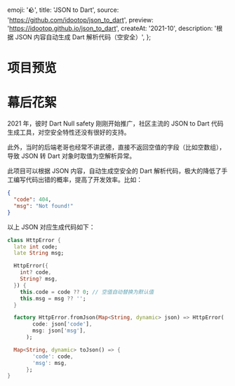   emoji: '🪨',
  title: 'JSON to Dart',
  source: 'https://github.com/idootop/json_to_dart',
  preview: 'https://idootop.github.io/json_to_dart',
  createAt: '2021-10',
  description: '根据 JSON 内容自动生成 Dart 解析代码（空安全）',
};

# 项目预览


<BaseImage src={demo.src} alt="首页" />

# 幕后花絮

2021 年，彼时 Dart Null safety 刚刚开始推广，社区主流的 JSON to Dart 代码生成工具，对空安全特性还没有很好的支持。

此外，当时的后端老哥也经常不讲武德，直接不返回空值的字段（比如空数组），导致 JSON 转 Dart 对象时取值为空解析异常。

此项目可以根据 JSON 内容，自动生成空安全的 Dart 解析代码，极大的降低了手工编写代码出错的概率，提高了开发效率。比如：

```json
{
  "code": 404,
  "msg": "Not found!"
}
```

以上 JSON 对应生成代码如下：

```Dart
class HttpError {
  late int code;
  late String msg;

  HttpError({
    int? code,
    String? msg,
  }) {
    this.code = code ?? 0; // 空值自动替换为默认值
    this.msg = msg ?? '';
  }

  factory HttpError.fromJson(Map<String, dynamic> json) => HttpError(
        code: json['code'],
        msg: json['msg'],
      );

  Map<String, dynamic> toJson() => {
        'code': code,
        'msg': msg,
      };
}
```

